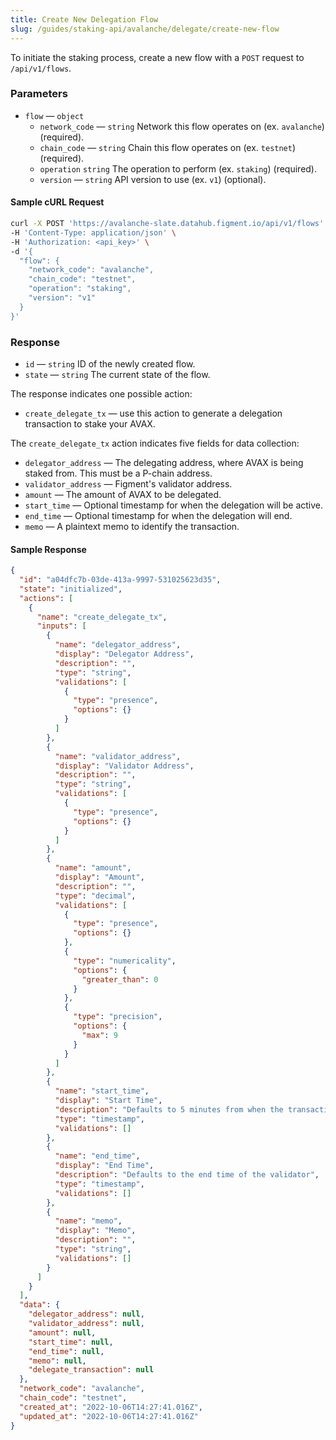 ```yaml
---
title: Create New Delegation Flow
slug: /guides/staking-api/avalanche/delegate/create-new-flow
---
```


To initiate the staking process, create a new flow with a `POST` request to `/api/v1/flows`.

### Parameters

- `flow` &mdash; `object`
  - `network_code` &mdash; `string` Network this flow operates on (ex. `avalanche`) (required).
  - `chain_code` &mdash; `string` Chain this flow operates on (ex. `testnet`) (required).
  - `operation` `string` The operation to perform (ex. `staking`) (required).
  - `version` &mdash; `string` API version to use (ex. `v1`) (optional).

#### Sample cURL Request

```bash {5-10}
curl -X POST 'https://avalanche-slate.datahub.figment.io/api/v1/flows' \
-H 'Content-Type: application/json' \
-H 'Authorization: <api_key>' \
-d '{
  "flow": {
    "network_code": "avalanche",
    "chain_code": "testnet",
    "operation": "staking",
    "version": "v1"
  }
}'
```

### Response

- `id` &mdash; `string` ID of the newly created flow.
- `state` &mdash; `string` The current state of the flow.

The response indicates one possible action:

- `create_delegate_tx` &mdash; use this action to generate a delegation transaction to stake your AVAX.

The `create_delegate_tx` action indicates five fields for data collection:

- `delegator_address` &mdash; The delegating address, where AVAX is being staked from. This must be a P-chain address.
- `validator_address` &mdash; Figment's validator address.
- `amount` &mdash; The amount of AVAX to be delegated.
- `start_time` &mdash; Optional timestamp for when the delegation will be active.
- `end_time` &mdash; Optional timestamp for when the delegation will end.
- `memo` &mdash; A plaintext memo to identify the transaction.

#### Sample Response

```json {2-3,6,9,21,33,57,64,71}
{
  "id": "a04dfc7b-03de-413a-9997-531025623d35",
  "state": "initialized",
  "actions": [
    {
      "name": "create_delegate_tx",
      "inputs": [
        {
          "name": "delegator_address",
          "display": "Delegator Address",
          "description": "",
          "type": "string",
          "validations": [
            {
              "type": "presence",
              "options": {}
            }
          ]
        },
        {
          "name": "validator_address",
          "display": "Validator Address",
          "description": "",
          "type": "string",
          "validations": [
            {
              "type": "presence",
              "options": {}
            }
          ]
        },
        {
          "name": "amount",
          "display": "Amount",
          "description": "",
          "type": "decimal",
          "validations": [
            {
              "type": "presence",
              "options": {}
            },
            {
              "type": "numericality",
              "options": {
                "greater_than": 0
              }
            },
            {
              "type": "precision",
              "options": {
                "max": 9
              }
            }
          ]
        },
        {
          "name": "start_time",
          "display": "Start Time",
          "description": "Defaults to 5 minutes from when the transaction is generated",
          "type": "timestamp",
          "validations": []
        },
        {
          "name": "end_time",
          "display": "End Time",
          "description": "Defaults to the end time of the validator",
          "type": "timestamp",
          "validations": []
        },
        {
          "name": "memo",
          "display": "Memo",
          "description": "",
          "type": "string",
          "validations": []
        }
      ]
    }
  ],
  "data": {
    "delegator_address": null,
    "validator_address": null,
    "amount": null,
    "start_time": null,
    "end_time": null,
    "memo": null,
    "delegate_transaction": null
  },
  "network_code": "avalanche",
  "chain_code": "testnet",
  "created_at": "2022-10-06T14:27:41.016Z",
  "updated_at": "2022-10-06T14:27:41.016Z"
}
```
